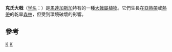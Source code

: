 {{Speciesbox 
| taxon = Euphorbia cremersii
| authority = [[Werner_Rauh|Rauh]] & Razaf.
| status = VU
| status_system = IUCN
| status_ref = <ref name=IUCN>{{IUCN2009|assessors=Haevermans, T.|year=2004|id=44319|title=Euphorbia cremersii|downloaded=2009-08-01}}</ref>
}}
'''克氏大戟'''（[[学名|学名]]：''{{lang|la|Euphorbia cremersii}}''）是[[馬達加斯加|馬達加斯加]]特有的一種[[大戟屬|大戟屬]][[植物|植物]]。它們生長在[[亞熱帶|亞熱帶]]或[[熱帶|熱帶]]的乾旱[[森林|森林]]，但受到環境破壞的影響。

==參考==
{{reflist}}
{{Taxonbar|from=Q1941222}}

[[Category:馬達加斯加植物|K]]
[[Category:大戟屬|K]]